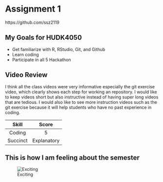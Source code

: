 # Assignment 1

https://github.com/ssz2119

## My Goals for HUDK4050

* Get familiarize with R, RStudio, Git, and Github
* Learn coding
* Participate in all 5 Hackathon

## Video Review

I think all the class videos were very informative especially the git exercise video, which clearly shows each step for working an repository.
I would like to keep videos short but also instructive instead of having super long videos that are tedious.
I would also like to see more instruction videos such as the git exercise because it will help students who have no past experience in coding.

| Skill | Score | 
|:-----:|:-----:|
| Coding | 5 |
| Succinct | Explanatory |

## This is how I am feeling about the semester

![Exciting](exciting.jpeg)



